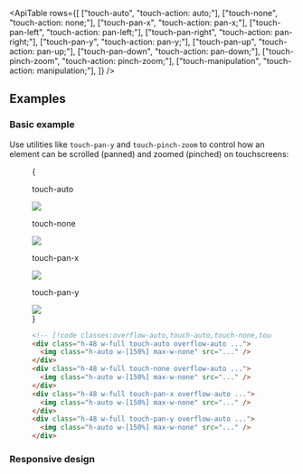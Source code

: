 

<ApiTable
  rows={[
    ["touch-auto", "touch-action: auto;"],
    ["touch-none", "touch-action: none;"],
    ["touch-pan-x", "touch-action: pan-x;"],
    ["touch-pan-left", "touch-action: pan-left;"],
    ["touch-pan-right", "touch-action: pan-right;"],
    ["touch-pan-y", "touch-action: pan-y;"],
    ["touch-pan-up", "touch-action: pan-up;"],
    ["touch-pan-down", "touch-action: pan-down;"],
    ["touch-pinch-zoom", "touch-action: pinch-zoom;"],
    ["touch-manipulation", "touch-action: manipulation;"],
  ]}
/>

## Examples

### Basic example

Use utilities like `touch-pan-y` and `touch-pinch-zoom` to control how an element can be scrolled (panned) and zoomed (pinched) on touchscreens:

<Figure hint="Try panning these images on a touchscreen">

<Example>
  {
    <div className="grid gap-x-6 gap-y-14 font-mono font-bold sm:grid-cols-2">
      <div className="flex flex-col items-center">
        <p className="mb-3 text-center font-mono text-sm font-medium text-gray-500 dark:text-gray-400">touch-auto</p>
        <div className="grid h-48 w-full touch-auto overflow-auto rounded-lg">
          <img
            className="col-span-1 col-start-1 col-end-1 w-[150%] max-w-none"
            src="https://images.unsplash.com/photo-1554629947-334ff61d85dc?ixid=MnwxMjA3fDB8MHxwaG90by1wYWdlfHx8fGVufDB8fHx8&ixlib=rb-1.2.1&auto=format&fit=crop&w=600&h=400&q=80"
          />
        </div>
      </div>
      <div className="flex flex-col items-center">
        <p className="mb-3 text-center font-mono text-sm font-medium text-gray-500 dark:text-gray-400">touch-none</p>
        <div className="h-48 w-full touch-none overflow-auto rounded-lg">
          <img
            className="w-[150%] max-w-none"
            src="https://images.unsplash.com/photo-1554629947-334ff61d85dc?ixid=MnwxMjA3fDB8MHxwaG90by1wYWdlfHx8fGVufDB8fHx8&ixlib=rb-1.2.1&auto=format&fit=crop&w=600&h=400&q=80"
          />
        </div>
      </div>
      <div className="flex flex-col items-center">
        <p className="mb-3 text-center font-mono text-sm font-medium text-gray-500 dark:text-gray-400">touch-pan-x</p>
        <div className="h-48 w-full touch-pan-x overflow-auto rounded-lg">
          <img
            className="w-[150%] max-w-none"
            src="https://images.unsplash.com/photo-1554629947-334ff61d85dc?ixid=MnwxMjA3fDB8MHxwaG90by1wYWdlfHx8fGVufDB8fHx8&ixlib=rb-1.2.1&auto=format&fit=crop&w=600&h=400&q=80"
          />
        </div>
      </div>
      <div className="flex flex-col items-center">
        <p className="mb-3 text-center font-mono text-sm font-medium text-gray-500 dark:text-gray-400">touch-pan-y</p>
        <div className="h-48 w-full touch-pan-y overflow-auto rounded-lg">
          <img
            className="w-[150%] max-w-none"
            src="https://images.unsplash.com/photo-1554629947-334ff61d85dc?ixid=MnwxMjA3fDB8MHxwaG90by1wYWdlfHx8fGVufDB8fHx8&ixlib=rb-1.2.1&auto=format&fit=crop&w=600&h=400&q=80"
          />
        </div>
      </div>
    </div>
  }
</Example>

```html
<!-- [!code classes:overflow-auto,touch-auto,touch-none,touch-pan-x,touch-pan-y] -->
<div class="h-48 w-full touch-auto overflow-auto ...">
  <img class="h-auto w-[150%] max-w-none" src="..." />
</div>
<div class="h-48 w-full touch-none overflow-auto ...">
  <img class="h-auto w-[150%] max-w-none" src="..." />
</div>
<div class="h-48 w-full touch-pan-x overflow-auto ...">
  <img class="h-auto w-[150%] max-w-none" src="..." />
</div>
<div class="h-48 w-full touch-pan-y overflow-auto ...">
  <img class="h-auto w-[150%] max-w-none" src="..." />
</div>
```

</Figure>

### Responsive design

<ResponsiveDesign property="touch-action" defaultClass="touch-pan-x" featuredClass="touch-auto" />
